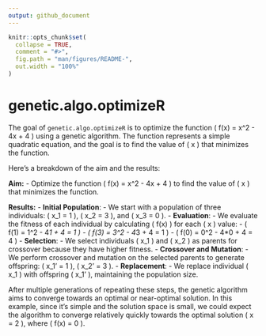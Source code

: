 ---
output: github_document
---

<!-- README.md is generated from README.Rmd. Please edit that file -->

```{r, include = FALSE}
knitr::opts_chunk$set(
  collapse = TRUE,
  comment = "#>",
  fig.path = "man/figures/README-",
  out.width = "100%"
)
```

# genetic.algo.optimizeR

<!-- badges: start -->
<!-- badges: end -->

The goal of `genetic.algo.optimizeR` is to optimize the function \( f(x) = x^2 - 4x + 4 \) using a genetic algorithm. The function represents a simple quadratic equation, and the goal is to find the value of \( x \) that minimizes the function.

Here's a breakdown of the aim and the results:

**Aim:**
- Optimize the function \( f(x) = x^2 - 4x + 4 \) to find the value of \( x \) that minimizes the function.

**Results:**
- **Initial Population**:
  - We start with a population of three individuals: \( x_1 = 1 \), \( x_2 = 3 \), and \( x_3 = 0 \).
- **Evaluation**:
  - We evaluate the fitness of each individual by calculating \( f(x) \) for each \( x \) value:
    - \( f(1) = 1^2 - 4*1 + 4 = 1 \)
    - \( f(3) = 3^2 - 4*3 + 4 = 1 \)
    - \( f(0) = 0^2 - 4*0 + 4 = 4 \)
- **Selection**:
  - We select individuals \( x_1 \) and \( x_2 \) as parents for crossover because they have higher fitness.
- **Crossover and Mutation**:
  - We perform crossover and mutation on the selected parents to generate offspring: \( x_1' = 1 \), \( x_2' = 3 \).
- **Replacement**:
  - We replace individual \( x_1 \) with offspring \( x_1' \), maintaining the population size.

After multiple generations of repeating these steps, the genetic algorithm aims to converge towards an optimal or near-optimal solution. In this example, since it's simple and the solution space is small, we could expect the algorithm to converge relatively quickly towards the optimal solution \( x = 2 \), where \( f(x) = 0 \).

